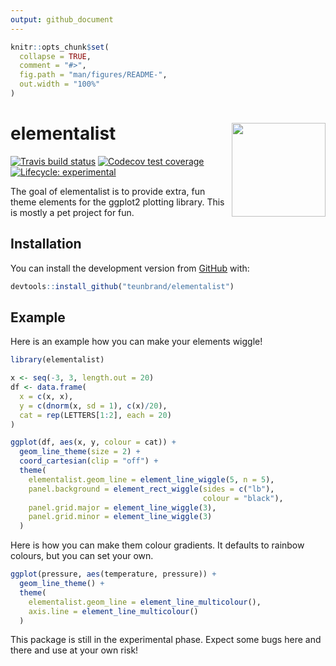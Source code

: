 ```yaml
---
output: github_document
---
```


<!-- README.md is generated from README.Rmd. Please edit that file -->

```r
knitr::opts_chunk$set(
  collapse = TRUE,
  comment = "#>",
  fig.path = "man/figures/README-",
  out.width = "100%"
)
```

# elementalist <img src="man/figures/elementalist-logo.png" align = "right" width = "150" />

<!-- badges: start -->
[![Travis build status](https://travis-ci.com/teunbrand/elementalist.svg?branch=master)](https://travis-ci.com/teunbrand/elementalist)
[![Codecov test coverage](https://codecov.io/gh/teunbrand/elementalist/branch/master/graph/badge.svg)](https://codecov.io/gh/teunbrand/elementalist?branch=master)
[![Lifecycle: experimental](https://img.shields.io/badge/lifecycle-experimental-orange.svg)](https://www.tidyverse.org/lifecycle/#experimental)
<!-- badges: end -->

The goal of elementalist is to provide extra, fun theme elements for the ggplot2 plotting library. This is mostly a pet project for fun.

## Installation

You can install the development version from [GitHub](https://github.com/) with:

``` r
devtools::install_github("teunbrand/elementalist")
```

## Example

Here is an example how you can make your elements wiggle!

```r
library(elementalist)

x <- seq(-3, 3, length.out = 20)
df <- data.frame(
  x = c(x, x),
  y = c(dnorm(x, sd = 1), c(x)/20),
  cat = rep(LETTERS[1:2], each = 20)
)

ggplot(df, aes(x, y, colour = cat)) +
  geom_line_theme(size = 2) +
  coord_cartesian(clip = "off") +
  theme(
    elementalist.geom_line = element_line_wiggle(5, n = 5),
    panel.background = element_rect_wiggle(sides = c("lb"),
                                           colour = "black"),
    panel.grid.major = element_line_wiggle(3),
    panel.grid.minor = element_line_wiggle(3)
  )
```

Here is how you can make them colour gradients. It defaults to rainbow colours, but you can set your own.

```r
ggplot(pressure, aes(temperature, pressure)) +
  geom_line_theme() +
  theme(
    elementalist.geom_line = element_line_multicolour(),
    axis.line = element_line_multicolour()
  )
```

This package is still in the experimental phase. Expect some bugs here and there and use at your own risk!
